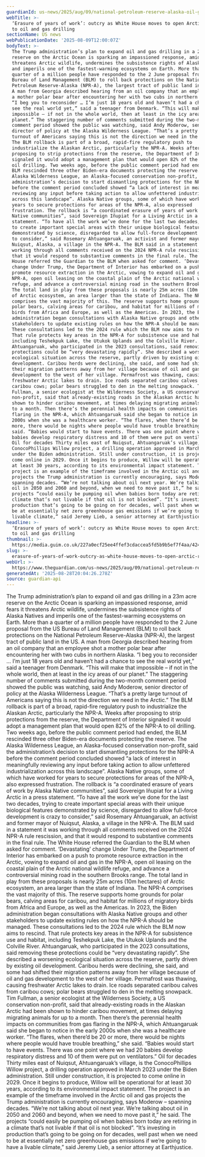 ```yaml
---
guardianId: us-news/2025/aug/09/national-petroleum-reserve-alaska-oil-gas-drilling
webTitle: >-
  ‘Erasure of years of work’: outcry as White House moves to open Arctic reserve
  to oil and gas drilling
sectionName: US news
webPublicationDate: '2025-08-09T12:00:07Z'
bodyText: >-
  The Trump administration’s plan to expand oil and gas drilling in a 23m acre
  reserve on the Arctic Ocean is sparking an impassioned response, amid fears it
  threatens Arctic wildlife, undermines the subsistence rights of Alaska Natives
  and imperils one of the fastest-warming ecosystems on Earth. More than a
  quarter of a million people have responded to the 2 June proposal from the US
  Bureau of Land Management (BLM) to roll back protections on the National
  Petroleum Reserve-Alaska (NPR-A), the largest tract of public land in the US.
  A man from Georgia described hearing from an oil company that an employee shot
  a mother polar bear after encountering her with two cubs in northern Alaska.
  “I beg you to reconsider … I’m just 18 years old and haven’t had a chance to
  see the real world yet,” said a teenager from Denmark. “This will make that
  impossible – if not in the whole world, then at least in the icy areas of our
  planet.” The staggering number of comments submitted during the two-month
  comment period showed the public was watching, said Andy Moderow, senior
  director of policy at the Alaska Wilderness League. “That’s a pretty large
  turnout of Americans saying this is not the direction we need in the Arctic.”
  The BLM rollback is part of a broad, rapid-fire regulatory push to
  industrialize the Alaskan Arctic, particularly the NPR-A. Weeks after
  proposing to strip protections from the reserve, the Department of Interior
  signaled it would adopt a management plan that would open 82% of the NPR-A to
  oil drilling. Two weeks ago, before the public comment period had ended, the
  BLM rescinded three other Biden-era documents protecting the reserve. The
  Alaska Wilderness League, an Alaska-focused conservation non-profit, said the
  administration’s decision to start dismantling protections for the NPR-A
  before the comment period concluded showed “a lack of interest in meaningfully
  reviewing any input before taking action to allow unfettered industrialization
  across this landscape”. Alaska Native groups, some of which have worked for
  years to secure protections for areas of the NPR-A, also expressed
  frustration. The rollback is “a coordinated erasure of years of work by Alaska
  Native communities”, said Sovereign Iñupiat for a Living Arctic in a press
  statement. “To have all the work we’ve done for the last two decades, trying
  to create important special areas with their unique biological features
  demonstrated by science, disregarded to allow full-force development is crazy
  to consider,” said Rosemary Ahtuangaruak, an activist and former mayor of
  Nuiqsut, Alaska, a village in the NPR-A. The BLM said in a statement it was
  working through all comments received on the 2024 NPR-A rule rescission, and
  that it would respond to substantive comments in the final rule. The White
  House referred the Guardian to the BLM when asked for comment. ‘Devastating’
  change Under Trump, the Department of Interior has embarked on a push to
  promote resource extraction in the Arctic, vowing to expand oil and gas in the
  NPR-A, open oil leasing on the coastal plain of the Arctic national wildlife
  refuge, and advance a controversial mining road in the southern Brooks range.
  The total land in play from these proposals is nearly 25m acres (10m hectares)
  of Arctic ecosystem, an area larger than the state of Indiana. The NPR-A
  comprises the vast majority of this. The reserve supports home grounds for
  polar bears, calving areas for caribou, and habitat for millions of migratory
  birds from Africa and Europe, as well as the Americas. In 2023, the Biden
  administration began consultations with Alaska Native groups and other
  stakeholders to update existing rules on how the NPR-A should be managed.
  These consultations led to the 2024 rule which the BLM now aims to rescind.
  That rule protects key areas in the NPR-A for subsistence use and habitat,
  including Teshekpuk Lake, the Utukok Uplands and the Colville River.
  Ahtuangaruak, who participated in the 2023 consultations, said removing these
  protections could be “very devastating rapidly”. She described a worsening
  ecological situation across the reserve, partly driven by existing oil
  development. Caribou herds were declining, she said, and some had shifted
  their migration patterns away from her village because of oil and gas
  development to the west of her village. Permafrost was thawing, causing
  freshwater Arctic lakes to drain. Ice roads separated caribou calves from
  caribou cows; polar bears struggled to den in the melting snowpack. Tim
  Fullman, a senior ecologist at the Wilderness Society, a US conservation
  non-profit, said that already-existing roads in the Alaskan Arctic had been
  shown to hinder caribou movement, at times delaying migrating animals for up
  to a month. Then there’s the perennial health impacts on communities from gas
  flaring in the NPR-A, which Ahtuangaruak said she began to notice in the early
  2000s when she was a healthcare worker. “The flares, when there’d be 20 or
  more, there would be nights where people would have trouble breathing,” she
  said. “Babies would start to have events. There was one point where we had 20
  babies develop respiratory distress and 10 of them were put on ventilators.”
  Oil for decades Thirty miles east of Nuiqsut, Ahtuangaruak’s village, is the
  ConocoPhillips Willow project, a drilling operation approved in March 2023
  under the Biden administration. Still under construction, it is projected to
  come online in 2029. Once it begins to produce, Willow will be operational for
  at least 30 years, according to its environmental impact statement. The
  project is an example of the timeframe involved in the Arctic oil and gas
  projects the Trump administration is currently encouraging, says Moderow –
  spanning decades. “We’re not talking about oil next year. We’re talking about
  oil in 2050 and 2060 and beyond, when we need to move past it,” he said. The
  projects “could easily be pumping oil when babies born today are retiring in a
  climate that’s not livable if that oil is not blocked”. “It’s investing in
  production that’s going to be going on for decades, well past when we need to
  be at essentially net zero greenhouse gas emissions if we’re going to have a
  livable climate,” said Jeremy Lieb, a senior attorney at Earthjustice.
headline: >-
  ‘Erasure of years of work’: outcry as White House moves to open Arctic reserve
  to oil and gas drilling
thumbnail: >-
  https://media.guim.co.uk/227a0ecf25ee4ffef3cdaccea5fd5b9b5ef7f4aa/424_0_1406_1125/500.jpg
slug: >-
  erasure-of-years-of-work-outcry-as-white-house-moves-to-open-arctic-reserve-to-oil-and-gas-drilling
webUrl: >-
  https://www.theguardian.com/us-news/2025/aug/09/national-petroleum-reserve-alaska-oil-gas-drilling
generatedAt: '2025-08-28T20:04:26.278Z'
source: guardian-api
---
```

The Trump administration’s plan to expand oil and gas drilling in a 23m acre reserve on the Arctic Ocean is sparking an impassioned response, amid fears it threatens Arctic wildlife, undermines the subsistence rights of Alaska Natives and imperils one of the fastest-warming ecosystems on Earth. More than a quarter of a million people have responded to the 2 June proposal from the US Bureau of Land Management (BLM) to roll back protections on the National Petroleum Reserve-Alaska (NPR-A), the largest tract of public land in the US. A man from Georgia described hearing from an oil company that an employee shot a mother polar bear after encountering her with two cubs in northern Alaska. “I beg you to reconsider … I’m just 18 years old and haven’t had a chance to see the real world yet,” said a teenager from Denmark. “This will make that impossible – if not in the whole world, then at least in the icy areas of our planet.” The staggering number of comments submitted during the two-month comment period showed the public was watching, said Andy Moderow, senior director of policy at the Alaska Wilderness League. “That’s a pretty large turnout of Americans saying this is not the direction we need in the Arctic.” The BLM rollback is part of a broad, rapid-fire regulatory push to industrialize the Alaskan Arctic, particularly the NPR-A. Weeks after proposing to strip protections from the reserve, the Department of Interior signaled it would adopt a management plan that would open 82% of the NPR-A to oil drilling. Two weeks ago, before the public comment period had ended, the BLM rescinded three other Biden-era documents protecting the reserve. The Alaska Wilderness League, an Alaska-focused conservation non-profit, said the administration’s decision to start dismantling protections for the NPR-A before the comment period concluded showed “a lack of interest in meaningfully reviewing any input before taking action to allow unfettered industrialization across this landscape”. Alaska Native groups, some of which have worked for years to secure protections for areas of the NPR-A, also expressed frustration. The rollback is “a coordinated erasure of years of work by Alaska Native communities”, said Sovereign Iñupiat for a Living Arctic in a press statement. “To have all the work we’ve done for the last two decades, trying to create important special areas with their unique biological features demonstrated by science, disregarded to allow full-force development is crazy to consider,” said Rosemary Ahtuangaruak, an activist and former mayor of Nuiqsut, Alaska, a village in the NPR-A. The BLM said in a statement it was working through all comments received on the 2024 NPR-A rule rescission, and that it would respond to substantive comments in the final rule. The White House referred the Guardian to the BLM when asked for comment. ‘Devastating’ change Under Trump, the Department of Interior has embarked on a push to promote resource extraction in the Arctic, vowing to expand oil and gas in the NPR-A, open oil leasing on the coastal plain of the Arctic national wildlife refuge, and advance a controversial mining road in the southern Brooks range. The total land in play from these proposals is nearly 25m acres (10m hectares) of Arctic ecosystem, an area larger than the state of Indiana. The NPR-A comprises the vast majority of this. The reserve supports home grounds for polar bears, calving areas for caribou, and habitat for millions of migratory birds from Africa and Europe, as well as the Americas. In 2023, the Biden administration began consultations with Alaska Native groups and other stakeholders to update existing rules on how the NPR-A should be managed. These consultations led to the 2024 rule which the BLM now aims to rescind. That rule protects key areas in the NPR-A for subsistence use and habitat, including Teshekpuk Lake, the Utukok Uplands and the Colville River. Ahtuangaruak, who participated in the 2023 consultations, said removing these protections could be “very devastating rapidly”. She described a worsening ecological situation across the reserve, partly driven by existing oil development. Caribou herds were declining, she said, and some had shifted their migration patterns away from her village because of oil and gas development to the west of her village. Permafrost was thawing, causing freshwater Arctic lakes to drain. Ice roads separated caribou calves from caribou cows; polar bears struggled to den in the melting snowpack. Tim Fullman, a senior ecologist at the Wilderness Society, a US conservation non-profit, said that already-existing roads in the Alaskan Arctic had been shown to hinder caribou movement, at times delaying migrating animals for up to a month. Then there’s the perennial health impacts on communities from gas flaring in the NPR-A, which Ahtuangaruak said she began to notice in the early 2000s when she was a healthcare worker. “The flares, when there’d be 20 or more, there would be nights where people would have trouble breathing,” she said. “Babies would start to have events. There was one point where we had 20 babies develop respiratory distress and 10 of them were put on ventilators.” Oil for decades Thirty miles east of Nuiqsut, Ahtuangaruak’s village, is the ConocoPhillips Willow project, a drilling operation approved in March 2023 under the Biden administration. Still under construction, it is projected to come online in 2029. Once it begins to produce, Willow will be operational for at least 30 years, according to its environmental impact statement. The project is an example of the timeframe involved in the Arctic oil and gas projects the Trump administration is currently encouraging, says Moderow – spanning decades. “We’re not talking about oil next year. We’re talking about oil in 2050 and 2060 and beyond, when we need to move past it,” he said. The projects “could easily be pumping oil when babies born today are retiring in a climate that’s not livable if that oil is not blocked”. “It’s investing in production that’s going to be going on for decades, well past when we need to be at essentially net zero greenhouse gas emissions if we’re going to have a livable climate,” said Jeremy Lieb, a senior attorney at Earthjustice.
